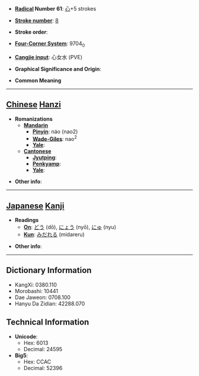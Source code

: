 * '''[[Wiktionary:Chinese radical index| Radical]] Number 61''': [[Wiktionary:Chinese radical index 心|心]]+5 strokes

* '''[[Wiktionary:Chinese total strokes index|Stroke number]]''': [[Wiktionary:Chinese total strokes index 8|8]]

* '''Stroke order''': 

* '''[[Wiktionary:Chinese four corner index|Four-Corner System]]''': 9704<sub>0</sub>

* '''[[Wiktionary:Chinese Cangjie index|Cangjie input]]''': 心女水 (PVE)

* '''Graphical Significance and Origin''': 

* '''Common Meaning'''

----

== [[Chinese]] [[Hanzi]] ==

* '''Romanizations'''
** '''[[Mandarin]]'''
*** '''[[Pinyin]]''': náo (nao2)
*** '''[[Wade-Giles]]''': nao<sup>2</sup>
*** '''[[Yale]]''': 
** '''[[Cantonese]]'''
*** '''[[Jyutping]]''':
*** '''[[Penkyamp]]''': 
*** '''[[Yale]]''': 

* '''Other info''': 

----

== [[Japanese]] [[Kanji]] ==

* '''Readings'''
** '''[[On]]''': [[どう]] (dō), [[にょう]] (nyō), [[にゅ]] (nyu)
** '''[[Kun]]''': [[みだれる]] (midareru)

* '''Other info''':  

----

== Dictionary Information ==

* KangXi: 0380.110
* Morobashi: 10441
* Dae Jaweon: 0708.100
* Hanyu Da Zidian: 42288.070

== Technical Information ==

* '''Unicode''':
** Hex: 6013
** Decimal: 24595
* '''Big5''':
** Hex: CCAC
** Decimal: 52396